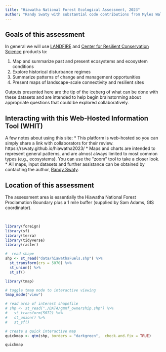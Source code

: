 ---
title: "Hiawatha National Forest Ecological Assessment, 2023"
author: "Randy Swaty with substantial code contributions from Myles Walimaa"
---

## Goals of this assessment

In general we will use [LANDFIRE](https://landfire.gov/) and [Center for Resilient Conservation Science](https://crcs.tnc.org/) products to:

1. Map and summarize past and present ecosystems and ecosystem conditions
2. Explore historical disturbance regimes
3. Summarize patterns of change and management opportunities
4. Present maps of landscape-scale connectivity and resilient sites

Outputs presented here are the tip of the iceberg of what can be done with these datasets and are intended to help begin brainstorming about appropriate questions that could be explored collaboratively.


## Interacting with this Web-Hosted Information Tool (WHIT)
A few notes about using this site:
* This platform is web-hosted so you can simply share a link with collaborators for their review.  https://rswaty.github.io/hiawatha2023/
* Maps and charts are intended to represent general patterns, and are almost always limited to most common types (e.g., ecosystems).  You can use the "zoom" tool to take a closer look.
* All maps, input datasets and further assistance can be obtained by contacting the author, [Randy Swaty](mailto:rswaty@tnc.org).


## Location of this assessment

The assessment area is essentially the Hiawatha National Forest Proclamation Boundary plus a 1 mile buffer (supplied by Sam Adams, GIS coordinator).  

<br>

```{r libraries, message=FALSE, warning=FALSE, include=FALSE}

library(foreign)
library(sf)
library(terra)
library(tidyverse)
library(raster)


```


```{r read shapefile, message=FALSE, warning=FALSE, include=FALSE}
#  read shape
shp <- st_read("data/hiawathaFuels.shp") %>% 
  st_transform(crs = 5070) %>%
  st_union() %>%
  st_sf()
```

```{r locator map, message=FALSE, warning=FALSE, echo=FALSE}
library(tmap)

# toggle tmap mode to interactive viewing
tmap_mode("view")

# read area of interest shapefile
# shp <- st_read("./DATA/gmnf_ownership.shp") %>%
#   st_transform(5072) %>%
#   st_union() %>%
#   st_sf()

# create a quick interactive map
quickmap <- qtm(shp, borders = "darkgreen",  check.and.fix = TRUE)

quickmap



```


